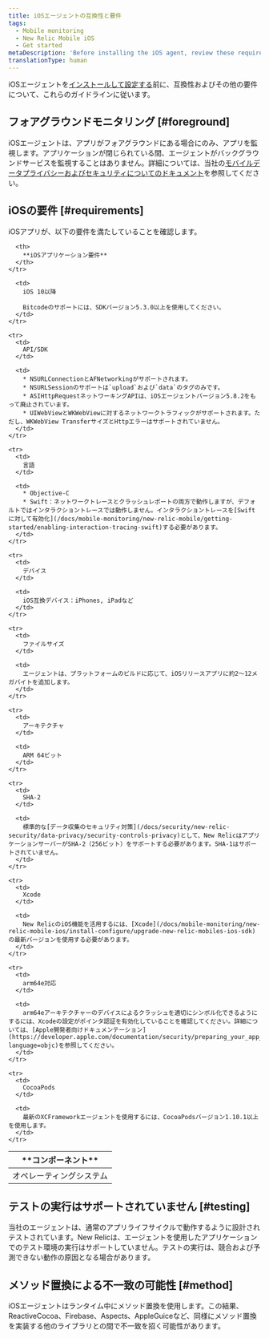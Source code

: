 ```yaml
---
title: iOSエージェントの互換性と要件
tags:
  - Mobile monitoring
  - New Relic Mobile iOS
  - Get started
metaDescription: 'Before installing the iOS agent, review these requirements.'
translationType: human
---
```


iOSエージェントを[インストールして設定する](/docs/mobile-monitoring/new-relic-mobile-ios/get-started/ios-installation-configuration)前に、互換性およびその他の要件について、これらのガイドラインに従います。

## フォアグラウンドモニタリング [#foreground]

iOSエージェントは、アプリがフォアグラウンドにある場合にのみ、アプリを監視します。アプリケーションが閉じられている間、エージェントがバックグラウンドサービスを監視することはありません。詳細については、当社の[モバイルデータプライバシーおよびセキュリティについてのドキュメント](/docs/mobile-monitoring/new-relic-mobile/get-started/security-mobile-apps)を参照してください。

## iOSの要件 [#requirements]

iOSアプリが、以下の要件を満たしていることを確認します。

<table>
  <thead>
    <tr>
      <th width={200}>
        **コンポーネント**
      </th>

      <th>
        **iOSアプリケーション要件**
      </th>
    </tr>
  </thead>

  <tbody>
    <tr>
      <td>
        オペレーティングシステム
      </td>

      <td>
        iOS 10以降

        Bitcodeのサポートには、SDKバージョン5.3.0以上を使用してください。
      </td>
    </tr>

    <tr>
      <td>
        API/SDK
      </td>

      <td>
        * NSURLConnectionとAFNetworkingがサポートされます。
        * NSURLSessionのサポートは`upload`および`data`のタグのみです。
        * ASIHttpRequestネットワーキングAPIは、iOSエージェントバージョン5.8.2をもって廃止されています。
        * UIWebViewとWKWebViewに対するネットワークトラフィックがサポートされます。ただし、WKWebView TransferサイズとHttpエラーはサポートされていません。
      </td>
    </tr>

    <tr>
      <td>
        言語
      </td>

      <td>
        * Objective-C
        * Swift：ネットワークトレースとクラッシュレポートの両方で動作しますが、デフォルトではインタラクショントレースでは動作しません。インタラクショントレースを[Swiftに対して有効化](/docs/mobile-monitoring/new-relic-mobile/getting-started/enabling-interaction-tracing-swift)する必要があります。
      </td>
    </tr>

    <tr>
      <td>
        デバイス
      </td>

      <td>
        iOS互換デバイス：iPhones, iPadなど
      </td>
    </tr>

    <tr>
      <td>
        ファイルサイズ
      </td>

      <td>
        エージェントは、プラットフォームのビルドに応じて、iOSリリースアプリに約2～12メガバイトを追加します。
      </td>
    </tr>

    <tr>
      <td>
        アーキテクチャ
      </td>

      <td>
        ARM 64ビット
      </td>
    </tr>

    <tr>
      <td>
        SHA-2
      </td>

      <td>
        標準的な[データ収集のセキュリティ対策](/docs/security/new-relic-security/data-privacy/security-controls-privacy)として、New RelicはアプリケーションサーバーがSHA-2（256ビット）をサポートする必要があります。SHA-1はサポートされていません。
      </td>
    </tr>

    <tr>
      <td>
        Xcode
      </td>

      <td>
        New RelicのiOS機能を活用するには、[Xcode](/docs/mobile-monitoring/new-relic-mobile-ios/install-configure/upgrade-new-relic-mobiles-ios-sdk)の最新バージョンを使用する必要があります。
      </td>
    </tr>

    <tr>
      <td>
        arm64e対応
      </td>

      <td>
        arm64eアーキテクチャーのデバイスによるクラッシュを適切にシンボル化できるようにするには、Xcodeの設定がポインタ認証を有効化していることを確認してください。詳細については、[Apple開発者向けドキュメンテーション](https://developer.apple.com/documentation/security/preparing_your_app_to_work_with_pointer_authentication?language=objc)を参照してください。
      </td>
    </tr>

    <tr>
      <td>
        CocoaPods
      </td>

      <td>
        最新のXCFrameworkエージェントを使用するには、CocoaPodsバージョン1.10.1以上を使用します。
      </td>
    </tr>
  </tbody>
</table>

## テストの実行はサポートされていません [#testing]

当社のエージェントは、通常のアプリライフサイクルで動作するように設計されテストされています。New Relicは、エージェントを使用したアプリケーションでのテスト環境の実行はサポートしていません。テストの実行は、競合および予測できない動作の原因となる場合があります。

## メソッド置換による不一致の可能性 [#method]

iOSエージェントはランタイム中にメソッド置換を使用します。この結果、ReactiveCocoa、Firebase、Aspects、AppleGuiceなど、同様にメソッド置換を実装する他のライブラリとの間で不一致を招く可能性があります。